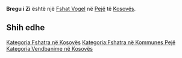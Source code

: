 {{Fshat në Kosovës
 | Emri                = Bregu i Zi
| sqi_D_name = Bregu i Zi
| sqi_D_FULL_NAME_RO = Bregu i Zi
| sqi_D_FULL_NAME_ND_RO = Bregu i Zi
| sqi_D_SORT_NAME_RG = BREGUIZI
| sqi_D_FULL_NAME_RG = Bregu i Zi
| sqi_D_FULL_NAME_ND_RG = Bregu i Zi
| sqi_V_name = Cerovërha
| sqi_V_FULL_NAME_RO = Cerovërha Cërovërhi Cerovërhë Breg i Zi Carravrr
| sqi_V_FULL_NAME_ND_RO = Ceroverha Ceroverhi Ceroverhe Breg i Zi Carravrr
| sqi_V_SORT_NAME_RG = CEROVERHA CEROVERHI CEROVERHE BREGIZI CARRAVRR
| sqi_V_FULL_NAME_RG = Cerovërha Cërovërhi Cerovërhë Breg i Zi Carravrr
| sqi_V_FULL_NAME_ND_RG = Ceroverha Ceroverhi Ceroverhe Breg i Zi Carravrr
| srp_N_name = Crni Vrh
| srp_N_FULL_NAME_RO = Crni Vrh
| srp_N_FULL_NAME_ND_RO = Crni Vrh
| srp_N_SORT_NAME_RG = CRNIVRH
| srp_N_FULL_NAME_RG = Crni Vrh
| srp_N_FULL_NAME_ND_RG = Crni Vrh
| srp_NS_name = Црни Врх
| srp_NS_FULL_NAME_RO = Црни Врх
| srp_NS_FULL_NAME_ND_RO = Црни Врх
| srp_NS_SORT_NAME_RG = ЦРНИВРХ
| srp_NS_FULL_NAME_RG = Црни Врх
| srp_NS_FULL_NAME_ND_RG = Црни Врх

 | Emri (Rasa dhanore) = 
 | Figura              = 
 | Shteti              = Kosovo
 | Komuna              = Pejë
 | Kodi postar         = 
 | Sipërfaqja          = 

 | Popullsia           = 

 | Regj. i popullsisë  = 
 | Dend. e popullsisë  = 
 | Faqja zyrtare       = 
 <!--- Koordinatat ----> 
 | Gjerësia            = 42.678333
 | Gjatësia            = 20.277778
 | Lartësia            = 
}}
'''Bregu i Zi''' është një [[Fshat Vogel]] në [[Pejë]] të [[Kosovës]].

<!-- == Gjeografia == -->
<!-- == Historia == -->
<!-- == Demografia == -->
== Shih edhe ==
{{Komuna Pejë}}
{{Kosovo-Administrata-Cung}}

[[Kategoria:Fshatra në Kosovës]]
[[Kategoria:Fshatra në Kommunes Pejë]]
[[Kategoria:Vendbanime në Kosovës]]